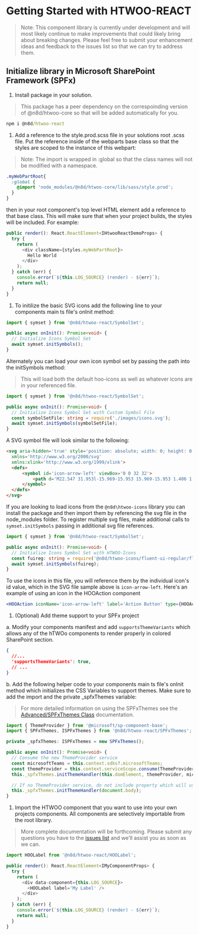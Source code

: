 
<Meta title="Introduction/Getting Started" />

# Getting Started with HTWOO-REACT

>Note: This component library is currently under development and will most likely continue to make improvements that could likely bring about breaking changes.  Please feel free to submit your enhancement ideas and feedback to the issues list so that we can try to address them.

## Initialize library in Microsoft SharePoint Framework (SPFx)

1. Install package in your solution.
  
  >This package has a peer dependency on the correspoinding version of @n8d/htwoo-core so that will be added automatically for you.

  ```cmd
  npm i @n8d/htwoo-react
  ```

1. Add a reference to the style.prod.scss file in your solutions root .scss file. Put the reference inside of the webparts base class so that the styles are scoped to the instance of this webpart:
  
  >Note: The import is wrapped in :global so that the class names will not be modified with a namespace.

  ```css
  .myWebPartRoot{
    :global {
      @import 'node_modules/@n8d/htwoo-core/lib/sass/style.prod';
    }
  }
  ```

  then in your root component's top level HTML element add a reference to that base class. This will make sure that when your project builds, the styles will be included. For example:

  ```typescript
  public render(): React.ReactElement<IHtwooReactDemoProps> {
    try {
      return (
        <div className={styles.myWebPartRoot}>
          Hello World
        </div>
      );
    } catch (err) {
      console.error(`${this.LOG_SOURCE} (render) - ${err}`);
      return null;
    }
  }
  ```
    
1. To initilize the basic SVG icons add the following line to your components main ts file's onInit method:

  ```typescript
  import { symset } from '@n8d/htwoo-react/SymbolSet';

  public async onInit(): Promise<void> {
    // Initialize Icons Symbol Set
    await symset.initSymbols();
  }
  ```
    
  Alternately you can load your own icon symbol set by passing the path into the initSymbols method:
  
  >This will load both the default hoo-icons as well as whatever icons are in your referenced file.
    
  ```typescript
  import { symset } from '@n8d/htwoo-react/SymbolSet';

  public async onInit(): Promise<void> {
    // Initialize Icons Symbol Set with Custom Symbol File
    const symbolSetFile: string = require('./images/icons.svg');
    await symset.initSymbols(symbolSetFile);
  }
  ```
   
  A SVG symbol file will look similar to the following:

  ```html
  <svg aria-hidden='true' style='position: absolute; width: 0; height: 0; overflow: hidden;' version='1.1'
    xmlns='http://www.w3.org/2000/svg'
    xmlns:xlink='http://www.w3.org/1999/xlink'>
    <defs>
        <symbol id='icon-arrow-left' viewBox='0 0 32 32'>
            <path d='M22.547 31.953l-15.969-15.953 15.969-15.953 1.406 1.406-14.531 14.547 14.531 14.547-1.406 1.406z'></path>
        </symbol>
    </defs>
  </svg>
  ```

  If you are looking to load icons from the `@n8d\htwoo-icons` library you can install the package and then import them by referencing the svg file in the node_modules folder. 
  To register multiple svg files, make additional calls to `symset.initSymbols` passing in additional svg file references.

  ```typescript
  import { symset } from '@n8d/htwoo-react/SymbolSet';

  public async onInit(): Promise<void> {
    // Initialize Icons Symbol Set with HTWOO-Icons
    const fuireg: string = require('@n8d/htwoo-icons/fluent-ui-regular/fluent-ui-regular.svg');
    await symset.initSymbols(fuireg);
  }
  ```

  To use the icons in this file, you will reference them by the individual icon's id value, which in the SVG file sample above is `icon-arrow-left`. Here's an example of using an icon in the HOOAction component

  ```jsx
  <HOOAction iconName='icon-arrow-left' label='Action Button' type={HOOActionType.Action}/>
  ```

1. (Optional) Add theme support to your SPFx project

  a. Modify your components manifest and add `supportsThemeVariants` which allows any of the hTWOo components to render properly in colored SharePoint section.

  ```json
  { 
    //...
    'supportsThemeVariants': true,
    // ...
  }
  ```

  b. Add the following helper code to your components main ts file's onInit method which initializes the CSS Variables to support themes. Make sure to add the import and the private _spfxThemes variable:

  >For more detailed information on using the SPFxThemes see the [Advanced/SPFxThemes Class](https://lab.n8d.studio/htwoo/htwoo-react/?path=/story/advanced-spfxthemes-class--page) documentation.  
  
  ```typescript
  import { ThemeProvider } from '@microsoft/sp-component-base';
  import { SPFxThemes, ISPFxThemes } from '@n8d/htwoo-react/SPFxThemes';
  
  private _spfxThemes: ISPFxThemes = new SPFxThemes();

  public async onInit(): Promise<void> {
    // Consume the new ThemeProvider service
    const microsoftTeams = this.context.sdks?.microsoftTeams;
    const themeProvider = this.context.serviceScope.consume(ThemeProvider.serviceKey);
    this._spfxThemes.initThemeHandler(this.domElement, themeProvider, microsoftTeams);

    // If no ThemeProvider service, do not include property which will use page context
    this._spfxThemes.initThemeHandler(document.body);
  }
  ```

1. Import the HTWOO component that you want to use into your own projects components. All components are selectively importable from the root library. 
  
  >More complete documentation will be forthcoming. Please submit any questions you have to the [issues list](https://github.com/n8design/htwoo/issues) and we'll assist you as soon as we can.

  ```typescript
  import HOOLabel from '@n8d/htwoo-react/HOOLabel';
  
  public render(): React.ReactElement<IMyComponentProps> {
    try {
      return (
        <div data-component={this.LOG_SOURCE}>
          <HOOLabel label='My Label' />
        </div>
      );
    } catch (err) {
      console.error(`${this.LOG_SOURCE} (render) - ${err}`);
      return null;
    }
  }
  ```

